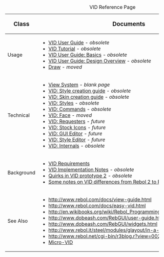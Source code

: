{| class="wikitable"
|+ VID Reference Page
! <big>Class</big> !! <big>Documents</big>
|-
! Usage
|
*[[VID User Guide]] - ''obsolete''
*[[VID Tutorial]] - ''obsolete''
*[[VID User Guide: Basics]] - ''obsolete''
*[[VID User Guide: Design Overview]] - ''obsolete''
*[[Draw]] - ''moved''
|-
! Technical
|
*[[View System]] - ''blank page''
*[[VID: Style creation guide]] - ''obsolete''
*[[VID: Skin creation guide]] - ''obsolete''
*[[VID: Styles]] - ''obsolete''
*[[VID: Commands]] - ''obsolete''
*[[VID: Face]] - ''moved''
*[[VID: Requesters]] - ''future''
*[[VID: Stock Icons]] - ''future''
*[[VID: GUI Editor]] - ''future''
*[[VID: Style Editor]] - ''future''
*[[VID: Internals]] - ''obsolete''
|-
! Background
|
*[[VID Requirements]]
*[[VID Implementation Notes]] - ''obsolete''
*[[Quirks in VID prototype 2]] - ''obsolete''
*[[VID: Changes|Some notes on VID differences from Rebol 2 to Rebol 3]]  - ''obsolete''
|-
! See Also
|
*http://www.rebol.com/docs/view-guide.html
*http://www.rebol.com/docs/easy-vid.html
*http://en.wikibooks.org/wiki/Rebol_Programming/Language_Features/VID
*http://www.dobeash.com/RebGUI/user-guide.html
*http://www.dobeash.com/RebGUI/widgets.html
*http://www.rebol.it/steel/modules/glayout/in-a-nutshell.html
*http://www.rebol.net/cgi-bin/r3blog.r?view=0023 - GUI discussion
*[[Micro-VID]]
|}